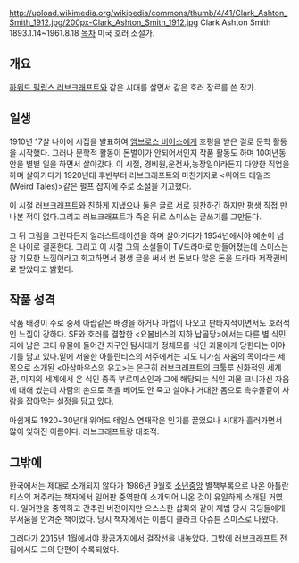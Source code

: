http://upload.wikimedia.org/wikipedia/commons/thumb/4/41/Clark_Ashton_Smith_1912.jpg/200px-Clark_Ashton_Smith_1912.jpg
Clark Ashton Smith
1893.1.14~1961.8.18
[[목차]]
미국 호러 소설가.

== 개요 ==
[[하워드 필립스 러브크래프트]]와 같은 시대를 살면서 같은 호러 장르를 쓴 작가.

== 일생 ==
1910년 17살 나이에 시집을 발표하여 [[앰브로스 비어스]]에게 호평을 받은 걸로 문학 활동을 시작했다. 그러나 문학적 활동이 돈벌이가 안되어서인지 작품 활동도 하며 10여년동안을 별별 일을 하면서 살아갔다. 이 시절, 경비원,운전사,농장일이라든지 다양한 직업을 하며 살아가다가 1920년대 후반부터 러브크래프트와 마찬가지로 <위어드 테일즈(Weird Tales)>같은 펄프 잡지에 주로 소설을 기고했다.

이 시절 러브크래프트와 친하게 지냈으나 둘은 글로 서로 칭찬하긴 하지만 평생 직접 만나본 적이 없다.그리고 러브크래프트가 죽은 뒤로 스미스는 글쓰기를 그만둔다.

그 뒤 그림을 그린다든지 일러스트레이션을 하며 살아가다가 1954년에서야 예순이 넘은 나이로 결혼한다. 그리고 이 시절 그의 소설들이 TV드라마로 만들어졌는데 스미스는 참 기묘한 느낌이라고 회고하면서 평생 글을 써서 번 돈보다 많은 돈을 드라마 저작권비로 받았다고 밝혔다.

== 작품 성격 ==
작품 배경이 주로 중세 아랍같은 배경을 하거나 마법이 나오고 판타지적이면서도 호러적인 느낌이 강하다. SF와 호러를 결합한 <요봄비스의 지하 납골당>에서는 다른 별 식민지에 남은 고대 유물에 들어간 지구인 탐사대가 정체모를 식인 괴물에게 당한다는 이야기를 담고 있다.밑에 서술한 아틀란티스의 저주에서는 괴도 니가심 자움의 목이라는 제목으로 소개된 <아삼마우스의 유고>는 은근히 러브크래프트의 크툴루 신화적인 세계관, 미지의 세계에서 온 식인 종족 부르미스인과 그에 해당되는 식인 괴물 크니가신 자움에 대해 썼는데 사람의 손으로 목을 베어도 안 죽고 살아나 거대한 몸으로 촉수물같이 사람을 잡아먹는 설정을 담고 있다.

아쉽게도 1920~30년대 위어드 테일스 연재작은 인기를 끌었으나 시대가 흘러가면서 많이 잊혀진 이름이다. 러브크래프트랑 대조적.

== 그밖에 ==
한국에서는 제대로 소개되지 않다가 1986년 9월호 [[소년중앙]] 별책부록으로 나온 아틀란티스의 저주라는 책자에서 일어판 중역판이 소개되어 나온 것이 유일하게 소개된 거였다. 일어판을 중역하고 간추린 버젼이지만 으스스한 삽화와 같이 제법 당시 국딩들에게 무서움을 안겨준 책이었다. 당시 책자에서는 이름이 클라크 아슈튼 스미스로 나왔다.

그러다가 2015년 1월에서야 [[황금가지]]에서 걸작선을 내놓았다. 그밖에 러브크래프트 전집에서도 그의 단편이 수록되었다.
